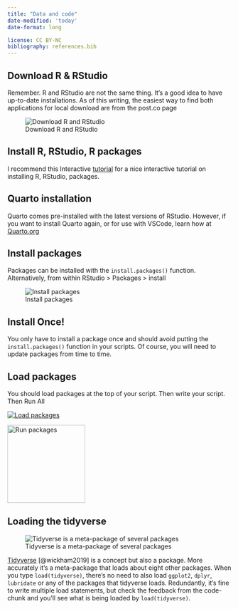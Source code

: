 ```yaml
---
title: "Data and code"
date-modified: 'today'
date-format: long

license: CC BY-NC 
bibliography: references.bib
---
```


## Download R & RStudio

Remember. R and RStudio are not the same thing. It's a good idea to have up-to-date installations. As of this writing, the easiest way to find both applications for local download are from the post.co page

![Download R and RStudio](images/install_r.jpg)

## Install R, RStudio, R packages

I recommend this Interactive [tutorial](https://tutorials.shinyapps.io/00-setup/ "how to install R, RStudio, and packages") for a nice interactive tutorial on installing R, RStudio, packages.

## Quarto installation

Quarto comes pre-installed with the latest versions of RStudio. However, if you want to install Quarto again, or for use with VSCode, learn how at [Quarto.org](https://quarto.org/docs/get-started/ "Get Started with Quarto")

## Install packages

Packages can be installed with the `install.packages()` function. Alternatively, from within RStudio \> Packages \> install

![Install packages](images/install_packages.jpg)

::: callout-important
## Install Once!

You only have to install a package once and should avoid putting the `install.packages()` function in your scripts. Of course, you will need to update packages from time to time.
:::

## Load packages

You should load packages at the top of your script. Then write your script. Then Run All

::: {layout-ncol="2"}
[![Load packages](images/packages_load.jpg){fig-alt="Load packages"}](images/packages_load.jpg)

[![Run packages](images/packages_run.jpg){fig-alt="Run packages" width="175"}](images/packages_run.jpg)
:::

## Loading the tidyverse

::: {layout-ncol="2"}
![Tidyverse is a meta-package of several packages](images/package_tidyverse.jpg)

[Tidyverse](https://tidyverse.org "tidyverse") [@wickham2019] is a concept but also a package. More accurately it's a meta-package that loads about eight other packages. When you type `load(tidyverse)`, there's no need to also load `ggplot2`, `dplyr`, `lubridate` or any of the packages that tidyverse loads. Redundantly, it's fine to write multiple load statements, but check the feedback from the code-chunk and you'll see what is being loaded by `load(tidyverse)`.
:::
